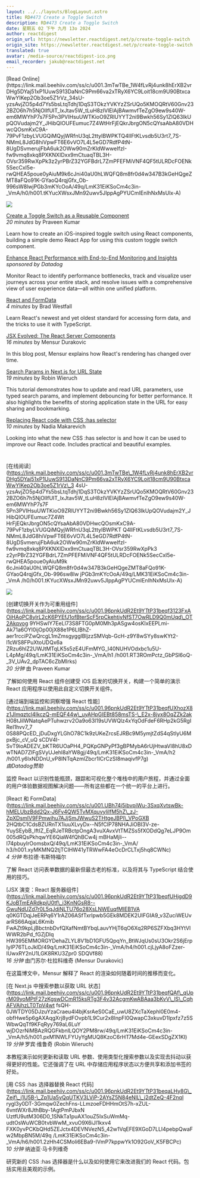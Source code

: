 ```yaml
---
layout: ../../layouts/BlogLayout.astro
title: RD#473 Create a Toggle Switch
description: RD#473 Create a Toggle Switch
date: 星期五 02 下午 九月 13o 2024
author: reactdigest
origin_url: https://newsletter.reactdigest.net/p/create-toggle-switch
origin_site: https://newsletter.reactdigest.net/p/create-toggle-switch
translated: true
avatar: /media-source/reactdigest-ico.png
email_recorder: jakub@reactdigest.net
---
```



<Reference client:only="react" title="RD#473 Create a Toggle Switch" url="https://newsletter.reactdigest.net/p/create-toggle-switch" />

<Detail client:only="react">
	[Read Online](https://link.mail.beehiiv.com/ss/c/u001.3mTwTBe_1W4fLvRj4unk8hErXB2vrDHg5DYaj51xP1UuwS913DaNnC9Pm66va2xTRyX6YC9Loit18cm9U90BtxcaWwYIKep2Ob3oe5Z1rVz_34sU-yzsAvjZO5p4d7Ys5bsLtqTdhj1DqS3TOkzYVKYzZSrUQo5KMOQRtV60Gnv232BZO6h7h5NjOlIfUIT_lxJtav5W_tLuH8zIVlElAjBAwmvfTeZgO9ew9s40W-em6MWYhP7s7F5Pn3PVIHsuUWTKioO9ZRlUYYT2ni9Bwkh56Sy1ZlQ63IkUpQOVudajm2Y_JHibQIOUFEumuc7Z4WtHrFjEQkrJbrgON5cQYsaAbA80VDHwcQOsmKxC9A-79PvF1zbyLVUGQiMQyjWRfnU3qL2ttyIBWPKTQ4lIFtKLvsdb5U3rt7_7S-NMmL8JdG8hiVpwFT6E6vVO7L4L5eGD7RdfP4tN-8UgDSvmerujFbA6uk2OWw90mZrKldWwweIfzI-fw9vmq8xkq8PXKNXIDxx9mCtuaqTBL3H-OVsr359RwXpPk3z2yrPBrZ32YGFBdrL7ZmPFEFMiVNF4QF5tULRDcFOENk5SecCxI5e-rwQHEA5poue0yAiuM9k6cJni40aU0hLWQFQ8m8fr0d4w347B3kGeHQgeZMT8aFQo91K-GYaoQ4rqjGfx_Ob-996sW8lwjPGb3mKYcOoA/49q/LmK31EiKSoCm4c3in-_VmA/h0/h001.tKYucXWsxJMn92uwv5JIppAgPYUCmIEnIhNxMsUlx-A)

![](https://link.mail.beehiiv.com/ss/o/u001.Btu2bd7uwPPtNpvEhFUmtA/49q/LmK31EiKSoCm4c3in-_VmA/ho.gif)

[Create a Toggle Switch as a Reusable Component](https://link.mail.beehiiv.com/ss/c/u001.96pnkUdR2Et9YTtP31beqf3123FxAOjHAoPC8ylrL2cK6PYEfJ1ofBterScF5rpCkehtjyNfST7OwRLD9Q0mUqd_OT2Akqvog9YHSwIY7EeLl73S8FTG0pM0Mh3pASgw4osKIxEEPLmi-Ak71a6OYI0ijOp00jX88e1P6LIBhZ-aer1rcciPZwQrcgL1mZmsgygglBljzzSMVqb-GcH-z9Y8wSYy8swKYt2-l1cWS8FPuXtoUDQx6aZRzu6hlZ2UWJtMTqLK5s5zE4UFmMYG_I40NUHVOdxbc1u5U-L4pMg/49q/LmK31EiKSoCm4c3in-_VmA/h1/h001.RT3ROmPctz_GbPSl6oQ-_3V_UAv2_dpTAC6cZbMIrks)  
_20 minutes_ by Praveen Kumar

Learn how to create an iOS-inspired toggle switch using React components, building a simple demo React App for using this custom toggle switch component.

[Enhance React Performance with End-to-End Monitoring and Insights](https://link.mail.beehiiv.com/ss/c/u001.96pnkUdR2Et9YTtP31beqfUXhozX8z1JImqztcl4IkczQ-mEQF44w_uyAHpGIEBt858msTS-_E2x-8jyx8OqZZk2akH08tJilWNatqAePTuhwzrv2Oa9o63l19sUVWQlz4xYqOdFdeF6RHp2kG5RgIReI1hvv7_70S88PQcED_jDuDxgYLGhO78C1k9zUKeZrcsEJRBc9M5ymjtZdS4qStIyU6MpxBjc_cV_uQsCdV4I-SvT9ioADEZV_bKTR6UOapH4_PQKpGNPyPf3gBPMybA6rUjHtwaVl8hU8xDwTNAD7ZlFgSVyUJehl8aYW8gj/49q/LmK31EiKSoCm4c3in-_VmA/h2/h001.y6lxNDDnU_vP8INTqAzmlZbcr1ICrCzSI8maqivfP7g)  
_sponsored by Datadog_

Monitor React to identify performance bottlenecks, track and visualize user journeys across your entire stack, and resolve issues with a comprehensive view of user experience data—all within one unified platform.

[React and FormData](https://link.mail.beehiiv.com/ss/c/u001.UBh74i5ibvpiWu-3SxqXvtswBk-hMELUbzBdd2Qx-J6Fv4QW5TvMXquvyliIfM5hZ_zJ-ZpXDsmIV9FPmwihu7AJjSmJWwuS2THtgeJBPI_VPoGXB2HQtbC1CdsBZURnTX1iuuXLvyDx--N5fCIP78NHAJiOBI3V-ze-YuySEybB_lftIZ_EqRJeTRBctpOngA3vuXAvxVtTMZSs5fXODdQg7eLJP9Om005dRQsPkhqwYE6QiAW4fQhBCw4jmBHaMjli--I74pbuyIrOomsbxQ/49q/LmK31EiKSoCm4c3in-_VmA/h3/h001.xyMKMNQ2tjTCIHW41yTRWwFA4eOcDrCLTxj5hq8CWNc)  
_4 minutes_ by Brad Westfall

Learn React's newest and yet oldest standard for accessing form data, and the tricks to use it with TypeScript.

[JSX Evolved: The React Server Components](https://link.mail.beehiiv.com/ss/c/u001.96pnkUdR2Et9YTtP31beqfUHjgdD9KJoBTmEARdkpjU0tf_i3KnNGsR8--GwuNdUZd7r0L5qJdiNLTU76o28XsLNWEuqfMIEB1VAq0KGTDqjJeERPq6Y1rAZ06ASfTxrIpwb5GEk8MDEK2UIFGIA9_v3ZuciWEUvaRS66AqjaL6KmibFwAZt9kpLjBbctnbDvfQXafNmtBYbqLauvYHjT6qO6Xq2RP6SZFXbq3HYtVIWWR2bPd_fGZjDlqHW395emMOrgYDehaZLYL8V1bD1GFU5QpqYn_BtWJqUs0sU3Okr2S6jErpIyIP76TLoJklD/49q/LmK31EiKSoCm4c3in-_VmA/h4/h001.cjLjyA8oFZzeR-IUwxRY2nU1LGK8RKU3Zpr0SDQVf88)  
_16 minutes_ by Mensur Durakovic

In this blog post, Mensur explains how React's rendering has changed over time.

[Search Params in Next.js for URL State](https://link.mail.beehiiv.com/ss/c/u001.96pnkUdR2Et9YTtP31beqfQAf_qUprM09yoMPtF27zKgswDCmR15ksRTg3F4v32AcgmKwABAaa3bKvV_lS_CqhAFVAjhzLT0TpV4wtfsQH-0JWTDY05DJzuYzaCRaeu4l4bjKsrAeS0CaE_uwU8ZXcTaXephl0E0m4-obfHwe5p6gAXAqgXrj8ydFOvpb1L9Cur2x8lnpFI0QwapC3xkuvD1Ipxfz7z5SWbwQqTf9KFqRyy769aL6LuYwjDOzrNiMBAzRQGFkbnlLQOY2PM8rw/49q/LmK31EiKSoCm4c3in-_VmA/h5/h001.pxM1NWLFYUyYgMUQ8KzoC6rHT7Md4e-GEexSDgZX1KI)  
_19 minutes_ by Robin Wieruch

This tutorial demonstrates how to update and read URL parameters, use typed search params, and implement debouncing for better performance. It also highlights the benefits of storing application state in the URL for easy sharing and bookmarking.

[Replacing React code with CSS :has selector](https://link.mail.beehiiv.com/ss/c/u001.96pnkUdR2Et9YTtP31beqaLHy8G_Zejf_j1U5B-_Zp1Ua5vQqUTKV3LVjP-2AYsZ5N84eNlL_j2dtZeQ-4F2nqIrygl3y0DT-3Gmqw0ZechFns-LLmzoeFDHHmOtS7h-xZUl-6vntWXr8JthBby-1AgtPmPJbxNUztfU9utM306D0_1SNkTa1puAX1ouZ5IxSuWmMq-udtOsWuWCB0tvbWwM_xvuO9X6iJl1kxv4FXK0yvPCKbQHd5ZEJctx4DEVNVezN5_42w1VqEFE9XGoD7LLI4pebpQwaFw2MbpBN5M/49q/LmK31EiKSoCm4c3in-_VmA/h6/h001.2zHh4CSMoli6EBa9-IVmP7kppwYk1O92GoV_K5FBCPc)  
_10 minutes_ by Nadia Makarevich

Looking into what the new CSS :has selector is and how it can be used to improve our React code. Includes practical and beautiful examples.

#
</Detail>

\[在线阅读]\(https://link.mail.beehiiv.com/ss/c/u001.3mTwTBe\_1W4fLvRj4unk8hErXB2vrDHg5DYaj51xP1UuwS913DaNnC9Pm66va2xTRyX6YC9Loit18cm9U90BtxcaWwYIKep2Ob3oe5Z1rVz\_3 4sU-yzsAvjZO5p4d7Ys5bsLtqTdhj1DqS3TOkzYVKYzZSrUQo5KMOQRtV60Gnv232BZO6h7h5NjOlIfUIT\_lxJtav5W\_tLuH8zIVlElAjBAwmvfTeZgO9ew9s40W-em6MWYhP7s7F 5Pn3PVIHsuUWTKioO9ZRlUYYT2ni9Bwkh56Sy1ZlQ63IkUpQOVudajm2Y\_JHibQIOUFEumuc7Z4Wt HrFjEQkrJbrgON5cQYsaAbA80VDHwcQOsmKxC9A-79PvF1zbyLVUGQiMQyjWRfnU3qL2ttyIBWPKT Q4lIFtKLvsdb5U3rt7\_7S-NMmL8JdG8hiVpwFT6E6vVO7L4L5eGD7RdfP4tN-8UgDSvmerujFbA6uk2OWw90mZrKldWwweIfzI-fw9vmq8xkq8PXKNXIDxx9mCtuaqTBL3H-OVsr359RwXpPk3 z2yrPBrZ32YGFBdrL7ZmPFEFMiVNF4QF5tULRDcFOENk5SecCxI5e-rwQHEA5poue0yAiuM9k 6cJni40aU0hLWQFQ8m8fr0d4w347B3kGeHQgeZMT8aFQo91K-GYaoQ4rqjGfx\_Ob-996sw8lw jPGb3mKYcOoA/49q/LMK31EiKSoCm4c3in-\_VmA /h0/h001.tKYucXWsxJMn92uwv5JIppAgPYUCmIEnIhNxMsUlx-A)

![](https://link.mail.beehiiv.com/ss/o/u001.Btu2bd7uwPPtNpvEhFUmtA/49q/LmK31EiKSoCm4c3in-_VmA/ho.gif)

\[创建切换开关作为可重用组件]\(https://link.mail.beehiiv.com/ss/c/u001.96pnkUdR2Et9YTtP31beqf3123FxAOjHAoPC8ylrL2cK6PYEfJ1ofBterScF5rpCkehtjyNfST7OwRLD9Q0mUqd\_OT2Akqvog 9YHSwIY7EeLl73S8FTG0pM0Mh3pASgw4osKIxEEPLmi-Ak71a6OYI0ijOp00jX88e1P6LIBhZ-aer1rcciPZwQrcgL1mZmsgygglBljzzSMVqb-GcH-z9Y8wSYy8swKYt2-l1cWS8FPuXtoUDQx6a ZRzu6hlZ2UWJtMTqLK5s5zE4UFmMYG\_I40NUHVOdxbc1u5U-L4pMg/49q/LmK31EiKSoCm4c3in-\_VmA/h1 /h001.RT3ROmPctz\_GbPSl6oQ-\_3V\_UAv2\_dpTAC6cZbMIrks)\
*20 分钟* 由 Praveen Kumar

了解如何使用 React 组件创建受 iOS 启发的切换开关，构建一个简单的演示 React 应用程序以使用此自定义切换开关组件。

\[通过端到端监控和洞察增强 React 性能]\(https://link.mail.beehiiv.com/ss/c/u001.96pnkUdR2Et9YTtP31beqfUXhozX8z1JImqztcl4IkczQ-mEQF44w\_uyAHpGIEBt858msTS-\_E2x-8jyx8OqZZk2ak H08tJilWNatqAePTuhwzrv2Oa9o63l19sUVWQlz4xYqOdFdeF6RHp2kG5RgIReI1hvv7\_7 0S88PQcED\_jDuDxgYLGhO78C1k9zUKeZrcsEJRBc9M5ymjtZdS4qStIyU6MpxBjc\_cV\_uQ sCDV4I-SvT9ioADEZV\_bKTR6UOaPH4\_PQKpGNPyPf3gBPMybA6rUjHtwaVl8hU8xDwTNAD7ZlFgSVyUJehl8aYW8gj/49q/LmK31EiKSoCm4c3in-\_VmA/h2 /h001.y6lxNDDnU\_vP8INTqAzmlZbcr1ICrCzSI8maqivfP7g)\
*由Datadog赞助*

监控 React 以识别性能瓶颈，跟踪和可视化整个堆栈中的用户旅程，并通过全面的用户体验数据视图解决问题——所有这些都在一个统一的平台上进行。

\[React 和 FormData]\(https://link.mail.beehiiv.com/ss/c/u001.UBh74i5ibvpiWu-3SxqXvtswBk-hMELUbzBdd2Qx-J6Fv4QW5TvMXquvyliIfM5hZ\_zJ-ZpXDsmIV9FPmwihu7AJjSmJWwuS2THtgeJBPI\_VPoGXB 2HQtbC1CdsBZURnTX1iuuXLvyDx--N5fCIP78NHAJiOBI3V-ze-YuySEybB\_lftIZ\_EqRJeTRBctpOngA3vuXAvxVtTMZSs5fXODdQg7eLJP9Om005dRQsPkhqwYE6QiaW4fQhBCw4j mBHaMjli--I74pbuyIrOomsbxQ/49q/LmK31EiKSoCm4c3in-\_VmA/ h3/h001.xyMKMNQ2tjTCIHW41yTRWwFA4eOcDrCLTxj5hq8CWNc)\
*4 分钟* 布拉德·韦斯特福尔

了解 React 访问表单数据的最新但最古老的标准，以及将其与 TypeScript 结合使用的技巧。

\[JSX 演变：React 服务器组件]\(https://link.mail.beehiiv.com/ss/c/u001.96pnkUdR2Et9YTtP31beqfUHjgdD9KJoBTmEARdkpjU0tf\_i3KnNGsR8--GwuNdUZd7r0L5qJdiNLTU76o28XsLNWEuqfMIEB1VA q0KGTDqjJeERPq6Y1rAZ06ASfTxrIpwb5GEk8MDEK2UIFGIA9\_v3ZuciWEUvarRS66AqjaL6Kmib FwAZt9kpLjBbctnbDvfQXafNmtBYbqLauvYHjT6qO6Xq2RP6SZFXbq3HYtVIWWR2bPd\_fGZjDlq HW395EMMORGYDehaZLYL8V1bD1GFU5QpqYn\_BtWJqUs0sU3Okr2S6jErpIyIP76TLoJklD/49q/LmK31EiKSoCm4c3in-\_VmA/h4/h001.cjLjyA8oFZzer-IUwxRY2nU1LGK8RKU3Zpr0 SDQVf88)\
*16 分钟* 由门苏尔·杜拉科维奇 (Mensur Durakovic)

在这篇博文中，Mensur 解释了 React 的渲染如何随着时间的推移而变化。

\[在 Next.js 中搜索参数以获取 URL 状态]\(https://link.mail.beehiiv.com/ss/c/u001.96pnkUdR2Et9YTtP31beqfQAf\_qUprM09yoMPtF27zKgswDCmR15ksRTg3F4v32AcgmKwABAaa3bKvV\_lS\_CqhAFVAjhzLT0TpV4wt fsQH-0JWTDY05DJzuYzaCraeu4l4bjKsrAeS0CaE\_uwU8ZXcTaXephl0E0m4-obfHwe5p6gAXAqgXrj8ydFOvpb1L9Cur2x8lnpFI0QwapC3xkuvD1Ipxfz7z5SWbwQqTf9KFqRyy769aL6LuY wjDOzrNiMBAzRQGFkbnlLQOY2PM8rw/49q/LmK31EiKSoCm4c3in-\_VmA/h5/h001.pxM1NWLFYUyYgMUQ8KzoC6rHT7Md4e-GEexSDgZX1KI) \
*19 分钟* 罗宾·维鲁奇 (Robin Wieruch)

本教程演示如何更新和读取 URL 参数、使用类型化搜索参数以及实现去抖动以获得更好的性能。它还强调了在 URL 中存储应用程序状态以方便共享和添加书签的好处。

\[用 CSS :has 选择器替换 React 代码]\(https://link.mail.beehiiv.com/ss/c/u001.96pnkUdR2Et9YTtP31beqaLHy8G\_Zejf\_j1U5B-\_Zp1Ua5vQqUTKV3LVjP-2AYsZ5N84eNlL\_j2dtZeQ-4F2nqI rygl3y0DT-3Gmqw0ZechFns-LLmzoeFDHHmOtS7h-xZUL-6vntWXr8JthBby-1AgtPmPJbxN UztfU9utM306D0\_1SNkTa1puAX1ouZ5IxSuWmMq-udtOsWuWCB0tvbWwM\_xvuO9X6iJl1kxv4 FXK0yvPCKbQHd5ZEJctx4DEVNVezN5\_42w1VqEFE9XGoD7LLI4pebpQwaFw2MbpBN5M/49q /LmK31EiKSoCm4c3in-\_VmA/h6/h001.2zHh4CSMoli6EBa9-IVmP7kppwYk1O92GoV\_K5FBCPc)\
*10 分钟* 纳迪亚·马卡列维奇

研究新的 CSS :has 选择器是什么以及如何使用它来改进我们的 React 代码。包括实用且美观的示例。

#


